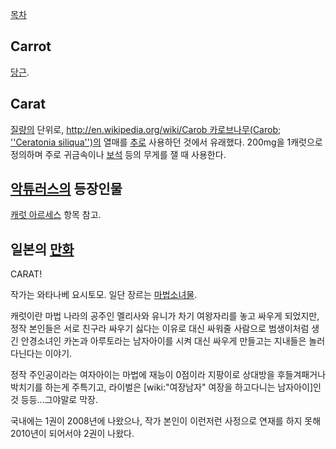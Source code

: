[[목차]]
== Carrot ==
[[당근]].
== Carat ==
[[질량]]의 단위로, [[http://en.wikipedia.org/wiki/Carob 카로브나무(Carob; ''Ceratonia siliqua'')]]의 열매를 [[추]]로 사용하던 것에서 유래했다. 200mg을 1캐럿으로 정의하며 주로 귀금속이나 [[보석]] 등의 무게를 잴 때 사용한다.

== [[악튜러스]]의 등장인물 ==
[[캐럿 아르세스]] 항목 참고.
== 일본의 [[만화]] ==
CARAT!

작가는 와타나베 요시토모. 일단 장르는 [[마법소녀물]].

캐럿이란 마법 나라의 공주인 멜리사와 유니가 차기 여왕자리를 놓고 싸우게 되었지만, 정작 본인들은 서로 친구라 싸우기 싫다는 이유로 대신 싸워줄 사람으로 범생이처럼 생긴 안경소녀인 카논과 아루토라는 남자아이를 시켜 대신 싸우게 만들고는 지내들은 놀러 다닌다는 이야기.

정작 주인공이라는 여자아이는 마법에 재능이 0점이라 지팡이로 상대방을 후들겨패거나 박치기를 하는게 주특기고, 라이벌은 [wiki:"여장남자" 여장을 하고다니는 남자아이]인것 등등...그야말로 막장.

국내에는 1권이 2008년에 나왔으나, 작가 본인이 이런저런 사정으로 연재를 하지 못해 2010년이 되어서야 2권이 나왔다.
